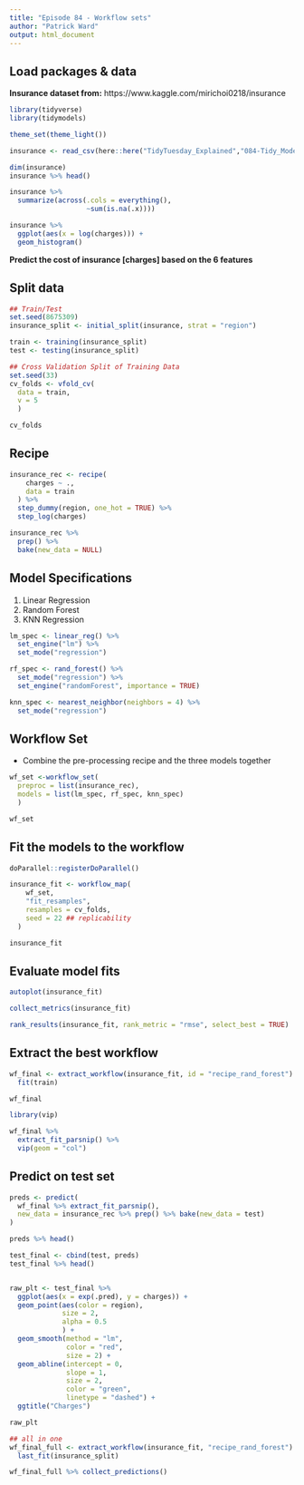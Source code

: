 ```yaml
---
title: "Episode 84 - Workflow sets"
author: "Patrick Ward"
output: html_document
---
```


## Load packages & data

**Insurance dataset from:** https://www.kaggle.com/mirichoi0218/insurance

```r

library(tidyverse)
library(tidymodels)

theme_set(theme_light())

insurance <- read_csv(here::here("TidyTuesday_Explained","084-Tidy_Models_8","insurance.csv"))

dim(insurance)
insurance %>% head()

insurance %>%
  summarize(across(.cols = everything(),
                   ~sum(is.na(.x))))

insurance %>%
  ggplot(aes(x = log(charges))) +
  geom_histogram()

```


**Predict the cost of insurance [charges] based on the 6 features**


## Split data

```r

## Train/Test
set.seed(8675309)
insurance_split <- initial_split(insurance, strat = "region")

train <- training(insurance_split)
test <- testing(insurance_split)

## Cross Validation Split of Training Data
set.seed(33)
cv_folds <- vfold_cv(
  data = train, 
  v = 5
  ) 

cv_folds

```


## Recipe

```r

insurance_rec <- recipe(
    charges ~ .,
    data = train
  ) %>%
  step_dummy(region, one_hot = TRUE) %>%
  step_log(charges)

insurance_rec %>%
  prep() %>%
  bake(new_data = NULL)

```


## Model Specifications

1) Linear Regression
2) Random Forest
3) KNN Regression


```r

lm_spec <- linear_reg() %>% 
  set_engine("lm") %>%
  set_mode("regression")

rf_spec <- rand_forest() %>%
  set_mode("regression") %>%
  set_engine("randomForest", importance = TRUE)

knn_spec <- nearest_neighbor(neighbors = 4) %>%
  set_mode("regression")

```


## Workflow Set

* Combine the pre-processing recipe and the three models together

```r


wf_set <-workflow_set(
  preproc = list(insurance_rec),
  models = list(lm_spec, rf_spec, knn_spec)
  )

wf_set

```


## Fit the models to the workflow

```r

doParallel::registerDoParallel()

insurance_fit <- workflow_map(
    wf_set,
    "fit_resamples",
    resamples = cv_folds,
    seed = 22 ## replicability
  )

insurance_fit

```


## Evaluate model fits

```r
autoplot(insurance_fit)

collect_metrics(insurance_fit)

rank_results(insurance_fit, rank_metric = "rmse", select_best = TRUE)
```


## Extract the best workflow

```r

wf_final <- extract_workflow(insurance_fit, id = "recipe_rand_forest") %>%
  fit(train)

wf_final

library(vip)

wf_final %>%
  extract_fit_parsnip() %>%
  vip(geom = "col")

```



## Predict on test set


```r

preds <- predict(
  wf_final %>% extract_fit_parsnip(), 
  new_data = insurance_rec %>% prep() %>% bake(new_data = test)
)

preds %>% head()

test_final <- cbind(test, preds)
test_final %>% head()


raw_plt <- test_final %>%
  ggplot(aes(x = exp(.pred), y = charges)) +
  geom_point(aes(color = region),
             size = 2,
             alpha = 0.5
             ) +
  geom_smooth(method = "lm",
              color = "red",
              size = 2) +
  geom_abline(intercept = 0,
              slope = 1,
              size = 2,
              color = "green",
              linetype = "dashed") +
  ggtitle("Charges")

raw_plt

```

```r

## all in one
wf_final_full <- extract_workflow(insurance_fit, "recipe_rand_forest") %>%
  last_fit(insurance_split)

wf_final_full %>% collect_predictions()

```

